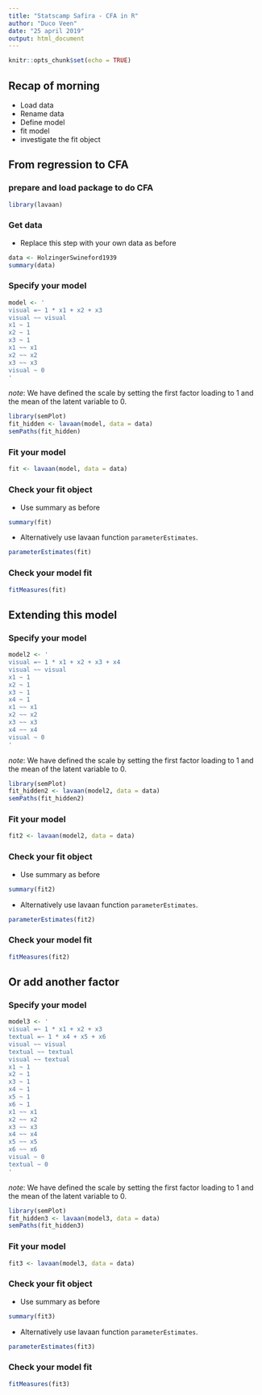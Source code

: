 ```yaml
---
title: "Statscamp Safira - CFA in R"
author: "Duco Veen"
date: "25 april 2019"
output: html_document
---
```


```r
knitr::opts_chunk$set(echo = TRUE)
```

## Recap of morning

   - Load data
   - Rename data
   - Define model 
   - fit model
   - investigate the fit object
   

## From regression to CFA

### prepare and load package to do CFA

```r
library(lavaan)
```

### Get data

   - Replace this step with your own data as before 

```r
data <- HolzingerSwineford1939
summary(data)
```

### Specify your model
```r
model <- '
visual =~ 1 * x1 + x2 + x3
visual ~~ visual
x1 ~ 1
x2 ~ 1
x3 ~ 1
x1 ~~ x1
x2 ~~ x2
x3 ~~ x3
visual ~ 0 
'
```

*note*: We have defined the scale by setting the first factor loading to 1 and the mean of the latent variable to 0.

```r
library(semPlot)
fit_hidden <- lavaan(model, data = data)
semPaths(fit_hidden)
``` 

### Fit your model

```r
fit <- lavaan(model, data = data)
```

### Check your fit object

   - Use summary as before

```r
summary(fit)
```

   - Alternatively use lavaan function `parameterEstimates`.

```r
parameterEstimates(fit)
```

### Check your model fit

```r
fitMeasures(fit)
```


## Extending this model

### Specify your model
```r
model2 <- '
visual =~ 1 * x1 + x2 + x3 + x4
visual ~~ visual
x1 ~ 1
x2 ~ 1
x3 ~ 1
x4 ~ 1
x1 ~~ x1
x2 ~~ x2
x3 ~~ x3
x4 ~~ x4
visual ~ 0 
'
```

*note*: We have defined the scale by setting the first factor loading to 1 and the mean of the latent variable to 0.

```r
library(semPlot)
fit_hidden2 <- lavaan(model2, data = data)
semPaths(fit_hidden2)
``` 

### Fit your model

```r
fit2 <- lavaan(model2, data = data)
```

### Check your fit object

   - Use summary as before

```r
summary(fit2)
```

   - Alternatively use lavaan function `parameterEstimates`.

```r
parameterEstimates(fit2)
```

### Check your model fit

```r
fitMeasures(fit2)
```


## Or add another factor

### Specify your model
```r
model3 <- '
visual =~ 1 * x1 + x2 + x3
textual =~ 1 * x4 + x5 + x6
visual ~~ visual
textual ~~ textual
visual ~~ textual
x1 ~ 1
x2 ~ 1
x3 ~ 1
x4 ~ 1
x5 ~ 1
x6 ~ 1
x1 ~~ x1
x2 ~~ x2
x3 ~~ x3
x4 ~~ x4
x5 ~~ x5
x6 ~~ x6
visual ~ 0
textual ~ 0
'
```

*note*: We have defined the scale by setting the first factor loading to 1 and the mean of the latent variable to 0.

```r
library(semPlot)
fit_hidden3 <- lavaan(model3, data = data)
semPaths(fit_hidden3)
``` 

### Fit your model

```r
fit3 <- lavaan(model3, data = data)
```

### Check your fit object

   - Use summary as before

```r
summary(fit3)
```

   - Alternatively use lavaan function `parameterEstimates`.

```r
parameterEstimates(fit3)
```

### Check your model fit

```r
fitMeasures(fit3)
```


